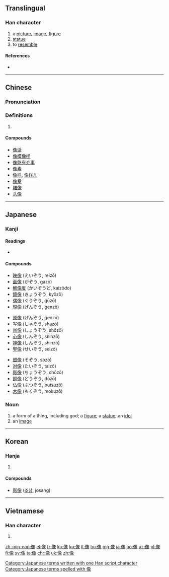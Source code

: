 {{also|象}}
==Translingual==
{{stroke order|strokes=13}}

===Han character===
{{Han char|rn=9|rad=人|as=12|sn=13|snj=14|four=27232|canj=ONAO|ids=⿰亻象}}

# a [[picture]], [[image]], [[figure]]
# [[statue]]
# to [[resemble]]

====References====
* {{Han ref|kx=0116.080|dkj=01084|dj=0247.200|hdz=10213.030|uh=50CF|ud=20687|bh=B9B3|bd=47539}}

----

==Chinese==
{{zh-forms}}

===Pronunciation===
{{zh-pron
|m=xiàng
|c=zoeng6
|h=pfs=chhiong/siong
|md=
|mn=chhiūⁿ
|w=
|mc=y
|oc=y
|cat=n
}}

===Definitions===
{{zh-hanzi}}

# {{rfdef|lang=zh}}

====Compounds====
* [[像话]]
* [[像模像样]]
* [[像煞有介事]]
* [[像素]]
* [[像样]], [[像样儿]]
* [[像章]]
* [[雕像]]
* [[头像]]

----

==Japanese==

===Kanji===
{{ja-kanji|grade=5|rs=人12}}

====Readings====
* {{ja-readings|goon=[[ぞう]] (zō)|kanon=[[しょう]] (shō)|kun=[[かたち]] (katachi), [[かたどる]] (katadoru)}}

====Compounds====
{{top3}}
* [[映像]] (えいぞう, reizō)
* [[画像]] (がぞう, gazō)
* [[解像度]] (かいぞうど, kaizōdo)
* [[鏡像]] (きょうぞう, kyōzō)
* [[偶像]] (ぐうぞう, gūzō)
* [[現像]] (げんぞう, genzō)
{{mid3}}
* [[原像]] (げんぞう, genzō)
* [[写像]] (しゃぞう, shazō)
* [[肖像]] (しょうぞう, shōzō)
* [[心像]] (しんぞう, shinzō)
* [[神像]] (しんぞう, shinzō)
* [[聖像]] (せいぞう, seizō)
{{mid3}}
* [[塑像]] (そぞう, sozō)
* [[対像]] (たいぞう, taizō)
* [[彫像]] (ちょうぞう, chōzō)
* [[銅像]] (どうぞう, dōzō)
* [[仏像]] (ぶつぞう, butsuzō)
* [[木像]] (もくぞう, mokuzō)
{{bottom}}

===Noun===
{{ja-noun|k|hira=ぞう|rom=zō|hidx=そう'}}

# a form of a thing, including god; a [[figure]]; a [[statue]]; an [[idol]]
# an [[image]]

[[Category:Japanese terms written with one Han script character]]
[[Category:Japanese terms spelled with 像]]

----

==Korean==

===Hanja===
{{ko-hanja|hangeul=상|eumhun= 형상|rv=sang|mr=sang|y=sang}}

# {{defn|lang=ko|sort=人12}}

====Compounds====
* [[彫像]] ([[조상]], josang)

----

==Vietnamese==

===Han character===
{{vi-hantu|[[tượng]]|rs=人12}}

# {{defn|lang=vi|sort=人12}}

[[zh-min-nan:像]]
[[el:像]]
[[fr:像]]
[[ko:像]]
[[ku:像]]
[[lt:像]]
[[hu:像]]
[[mg:像]]
[[ja:像]]
[[no:像]]
[[uz:像]]
[[pl:像]]
[[fi:像]]
[[sv:像]]
[[ta:像]]
[[chr:像]]
[[uk:像]]
[[zh:像]]